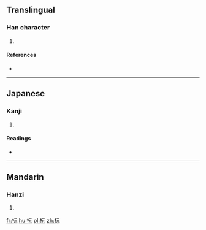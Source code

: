 ==Translingual==

===Han character===
{{Han char|rn=64|rad=手|as=04|sn=7|four=5101<sub>1</sub>|canj=手一一山 (QMMU)|ids=⿰[[扌]][[元]]}}

# {{defn|Han|sort=手04}}

====References====
* {{Han ref|kx=0421.070|dkj=11881|dj=0768.080|hdz=31833.040|uh=628F|ud=25231|bh=CAEA|bd=51946}}

----

==Japanese==

===Kanji===
{{ja-kanji|grade=|rs=手04}}

# {{defn|lang=ja|sort=手04}}

====Readings====
* {{ja-readings|on=[[がん]] (gan)|kun=[[くじく]] (kujiku)}}

----

==Mandarin==

===Hanzi===
{{cmn-hanzi|pin=[[wán]] ([[wan2]])|wg=wan<sup>2</sup>}}

# {{defn|lang=cmn|sort=手04}}

[[fr:抏]]
[[hu:抏]]
[[pl:抏]]
[[zh:抏]]